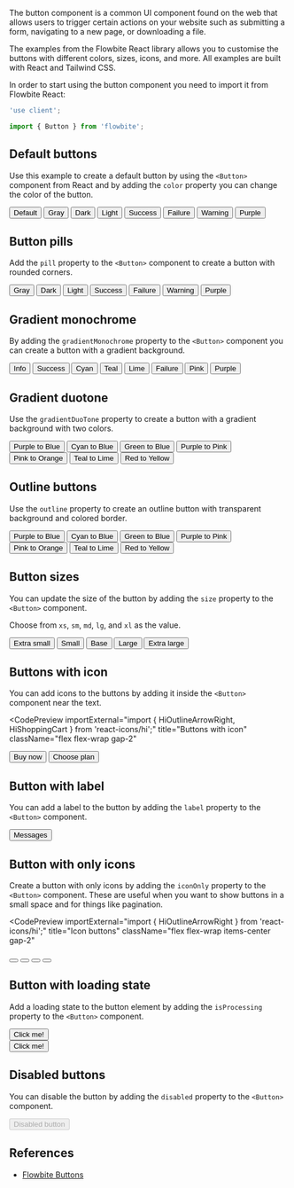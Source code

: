 
The button component is a common UI component found on the web that allows users to trigger certain actions on your website such as submitting a form, navigating to a new page, or downloading a file.

The examples from the Flowbite React library allows you to customise the buttons with different colors, sizes, icons, and more. All examples are built with React and Tailwind CSS.

In order to start using the button component you need to import it from Flowbite React:

```jsx
'use client';

import { Button } from 'flowbite';
```

## Default buttons

Use this example to create a default button by using the `<Button>` component from React and by adding the `color` property you can change the color of the button.

<CodePreview title="Default buttons" className="flex flex-wrap gap-2">
  <Button>Default</Button>
  <Button color="gray">Gray</Button>
  <Button color="dark">Dark</Button>
  <Button color="light">Light</Button>
  <Button color="success">Success</Button>
  <Button color="failure">Failure</Button>
  <Button color="warning">Warning</Button>
  <Button color="purple">Purple</Button>
</CodePreview>

## Button pills

Add the `pill` property to the `<Button>` component to create a button with rounded corners.

<CodePreview title="Button pills" className="flex flex-wrap gap-2">
  <Button color="gray" pill>
    Gray
  </Button>
  <Button color="dark" pill>
    Dark
  </Button>
  <Button color="light" pill>
    Light
  </Button>
  <Button color="success" pill>
    Success
  </Button>
  <Button color="failure" pill>
    Failure
  </Button>
  <Button color="warning" pill>
    Warning
  </Button>
  <Button color="purple" pill>
    Purple
  </Button>
</CodePreview>

## Gradient monochrome

By adding the `gradientMonochrome` property to the `<Button>` component you can create a button with a gradient background.

<CodePreview title="Gradient monochrome" className="flex flex-wrap gap-2">
  <Button gradientMonochrome="info">Info</Button>
  <Button gradientMonochrome="success">Success</Button>
  <Button gradientMonochrome="cyan">Cyan</Button>
  <Button gradientMonochrome="teal">Teal</Button>
  <Button gradientMonochrome="lime">Lime</Button>
  <Button gradientMonochrome="failure">Failure</Button>
  <Button gradientMonochrome="pink">Pink</Button>
  <Button gradientMonochrome="purple">Purple</Button>
</CodePreview>

## Gradient duotone

Use the `gradientDuoTone` property to create a button with a gradient background with two colors.

<CodePreview title="Gradient duo-tone" className="flex flex-wrap gap-2">
  <Button gradientDuoTone="purpleToBlue">Purple to Blue</Button>
  <Button gradientDuoTone="cyanToBlue">Cyan to Blue</Button>
  <Button gradientDuoTone="greenToBlue">Green to Blue</Button>
  <Button gradientDuoTone="purpleToPink">Purple to Pink</Button>
  <Button gradientDuoTone="pinkToOrange">Pink to Orange</Button>
  <Button gradientDuoTone="tealToLime">Teal to Lime</Button>
  <Button gradientDuoTone="redToYellow">Red to Yellow</Button>
</CodePreview>

## Outline buttons

Use the `outline` property to create an outline button with transparent background and colored border.

<CodePreview title="Outline" className="flex flex-wrap gap-2">
  <Button outline gradientDuoTone="purpleToBlue">
    Purple to Blue
  </Button>
  <Button outline gradientDuoTone="cyanToBlue">
    Cyan to Blue
  </Button>
  <Button outline gradientDuoTone="greenToBlue">
    Green to Blue
  </Button>
  <Button outline gradientDuoTone="purpleToPink">
    Purple to Pink
  </Button>
  <Button outline gradientDuoTone="pinkToOrange">
    Pink to Orange
  </Button>
  <Button outline gradientDuoTone="tealToLime">
    Teal to Lime
  </Button>
  <Button outline gradientDuoTone="redToYellow">
    Red to Yellow
  </Button>
</CodePreview>

## Button sizes

You can update the size of the button by adding the `size` property to the `<Button>` component.

Choose from `xs`, `sm`, `md`, `lg`, and `xl` as the value.

<CodePreview title="Button sizes" className="flex flex-wrap gap-2">
  <Button size="xs">Extra small</Button>
  <Button size="sm">Small</Button>
  <Button size="md">Base</Button>
  <Button size="lg">Large</Button>
  <Button size="xl">Extra large</Button>
</CodePreview>

## Buttons with icon

You can add icons to the buttons by adding it inside the `<Button>` component near the text.

<CodePreview
  importExternal="import { HiOutlineArrowRight, HiShoppingCart } from 'react-icons/hi';"
  title="Buttons with icon"
  className="flex flex-wrap gap-2"
>
  <Button>
    <HiShoppingCart className="mr-2 h-5 w-5" />
    Buy now
  </Button>
  <Button>
    Choose plan
    <HiOutlineArrowRight className="ml-2 h-5 w-5" />
  </Button>
</CodePreview>

## Button with label

You can add a label to the button by adding the `label` property to the `<Button>` component.

<CodePreview title="Button with label">
  <Button label="2">Messages</Button>
</CodePreview>

## Button with only icons

Create a button with only icons by adding the `iconOnly` property to the `<Button>` component. These are useful when you want to show buttons in a small space and for things like pagination.

<CodePreview
  importExternal="import { HiOutlineArrowRight } from 'react-icons/hi';"
  title="Icon buttons"
  className="flex flex-wrap items-center gap-2"
>
  <Button>
    <HiOutlineArrowRight className="h-6 w-6" />
  </Button>
  <Button pill>
    <HiOutlineArrowRight className="h-6 w-6" />
  </Button>
  <Button outline>
    <HiOutlineArrowRight className="h-6 w-6" />
  </Button>
  <Button outline pill>
    <HiOutlineArrowRight className="h-6 w-6" />
  </Button>
</CodePreview>

## Button with loading state

Add a loading state to the button element by adding the `isProcessing` property to the `<Button>` component.

<CodePreview importFlowbiteReact="Button" title="Loader" className="flex flex-wrap items-center gap-2">
  <div className="flex flex-wrap items-center gap-2">
    <div>
      <Button isProcessing>Click me!</Button>
    </div>
    <div>
      <Button isProcessing outline>
        Click me!
      </Button>
    </div>
  </div>
</CodePreview>

## Disabled buttons

You can disable the button by adding the `disabled` property to the `<Button>` component.

<CodePreview title="Disabled">
  <Button disabled>Disabled button</Button>
</CodePreview>

## References

- [Flowbite Buttons](https://flowbite.com/docs/components/buttons/)
